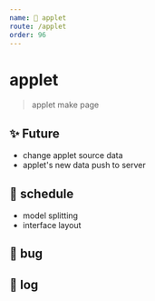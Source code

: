 ```yaml
---
name: 📃 applet
route: /applet
order: 96
---
```


# applet

> applet make page

## ✨ Future

- change applet source data
- applet's new data push to server

## 🚧 schedule

- model splitting
- interface layout

## 🐛 bug

## 📝 log
